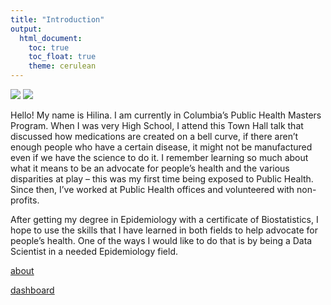 ```yaml
---
title: "Introduction"
output: 
  html_document:
    toc: true
    toc_float: true
    theme: cerulean
---
```


![](photo.jpg)
![](curve.jpg)

Hello! My name is Hilina. I am currently in Columbia’s Public Health Masters Program. When I was very High School, I attend this Town Hall talk that discussed how medications are created on a bell curve, if there aren’t enough people who have a certain disease, it might not be manufactured even if we have the science to do it. I remember learning so much about what it means to be an advocate for people’s health and the various disparities at play – this was my first time being exposed to Public Health. Since then, I’ve worked at Public Health offices and volunteered with non-profits. 


After getting my degree in Epidemiology with a certificate of Biostatistics, I hope to use the skills that I have learned in both fields to help advocate for people’s health. One of the ways I would like to do that is by being a Data Scientist in a needed Epidemiology field. 


[about](about.html)

[dashboard](dashboard.html)



